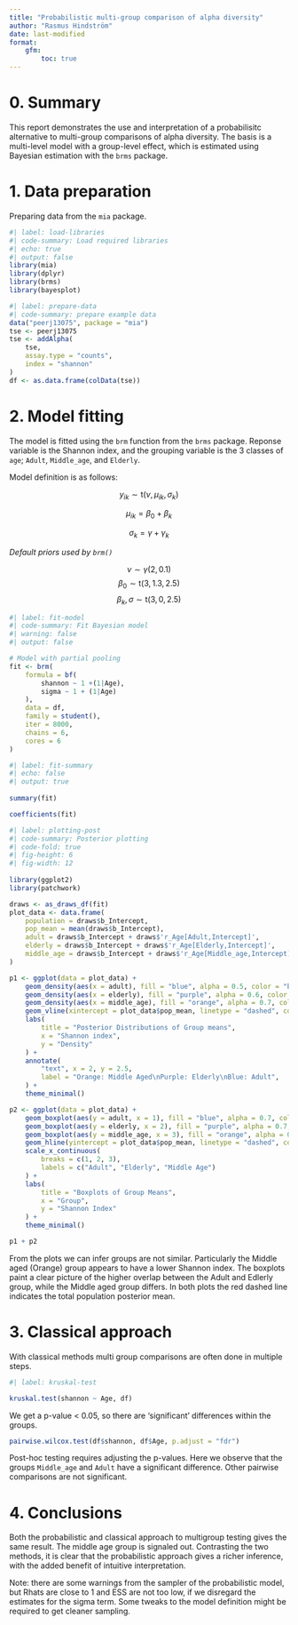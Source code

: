 ```yaml
---
title: "Probabilistic multi-group comparison of alpha diversity"
author: "Rasmus Hindström"
date: last-modified
format:
    gfm:
        toc: true
---
```


# 0. Summary

This report demonstrates the use and interpretation of a probabilisitc alternative
to multi-group comparisons of alpha diversity. The basis is a multi-level model
with a group-level effect, which is estimated using Bayesian estimation with the `brms` package.


# 1. Data preparation

Preparing data from the `mia` package.

```r
#| label: load-libraries
#| code-summary: Load required libraries
#| echo: true
#| output: false
library(mia)
library(dplyr)
library(brms)
library(bayesplot)
```

```r
#| label: prepare-data
#| code-summary: prepare example data
data("peerj13075", package = "mia")
tse <- peerj13075
tse <- addAlpha(
    tse,
    assay.type = "counts",
    index = "shannon"
)
df <- as.data.frame(colData(tse))
```

# 2. Model fitting

The model is fitted using the `brm` function from the `brms` package.
Reponse variable is the Shannon index, and the grouping variable is the 3 classes
of `age`; `Adult`, `Middle_age`, and `Elderly`.

Model definition is as follows:

$$
y_{ik} \sim \text{t}(\nu, \mu_{ik}, \sigma_k)
$$

$$
\mu_{ik} = \beta_0 + \beta_k
$$

$$
\sigma_k = \gamma + \gamma_k
$$

*Default priors used by `brm()`*

$$
\nu \sim \gamma(2, 0.1)
$$
$$
\beta_0 \sim \text{t}(3, 1.3, 2.5)
$$
$$
\beta_k, \sigma \sim \text{t}(3, 0, 2.5)
$$


```r
#| label: fit-model
#| code-summary: Fit Bayesian model
#| warning: false
#| output: false 

# Model with partial pooling
fit <- brm(
    formula = bf(
        shannon ~ 1 +(1|Age),
        sigma ~ 1 + (1|Age)
    ),
    data = df,
    family = student(),
    iter = 8000,
    chains = 6,
    cores = 6
) 
```

```r
#| label: fit-summary
#| echo: false
#| output: true
    
summary(fit)

coefficients(fit)
```

```r
#| label: plotting-post
#| code-summary: Posterior plotting
#| code-fold: true
#| fig-height: 6
#| fig-width: 12  
  
library(ggplot2)
library(patchwork)

draws <- as_draws_df(fit)
plot_data <- data.frame(
    population = draws$b_Intercept,
    pop_mean = mean(draws$b_Intercept),
    adult = draws$b_Intercept + draws$'r_Age[Adult,Intercept]',
    elderly = draws$b_Intercept + draws$'r_Age[Elderly,Intercept]',
    middle_age = draws$b_Intercept + draws$'r_Age[Middle_age,Intercept]'
)

p1 <- ggplot(data = plot_data) +
    geom_density(aes(x = adult), fill = "blue", alpha = 0.5, color = "blue") +
    geom_density(aes(x = elderly), fill = "purple", alpha = 0.6, color = "purple") +
    geom_density(aes(x = middle_age), fill = "orange", alpha = 0.7, color = "orange") +
    geom_vline(xintercept = plot_data$pop_mean, linetype = "dashed", color = "red", linewidth = 1) +
    labs(
        title = "Posterior Distributions of Group means",
        x = "Shannon index",
        y = "Density"
    ) +
    annotate(
        "text", x = 2, y = 2.5,
        label = "Orange: Middle Aged\nPurple: Elderly\nBlue: Adult",
    ) +
    theme_minimal()

p2 <- ggplot(data = plot_data) +
    geom_boxplot(aes(y = adult, x = 1), fill = "blue", alpha = 0.7, color = "black") +
    geom_boxplot(aes(y = elderly, x = 2), fill = "purple", alpha = 0.7, color = "black") +
    geom_boxplot(aes(y = middle_age, x = 3), fill = "orange", alpha = 0.7, color = "black") +
    geom_hline(yintercept = plot_data$pop_mean, linetype = "dashed", color = "red", linewidth = 1) +
    scale_x_continuous(
        breaks = c(1, 2, 3),
        labels = c("Adult", "Elderly", "Middle Age")
    ) +
    labs(
        title = "Boxplots of Group Means",
        x = "Group",
        y = "Shannon Index"
    ) +
    theme_minimal()

p1 + p2
```

From the plots we can infer groups are not similar. Particularly the 
Middle aged (Orange) group appears to have a lower Shannon index. The boxplots 
paint a clear picture of the higher overlap between the Adult and Edlerly group,
while the Middle aged group differs. In both plots the red dashed line indicates 
the total population posterior mean.

# 3. Classical approach

With classical methods multi group comparisons are often done in multiple steps. 

```r
#| label: kruskal-test

kruskal.test(shannon ~ Age, df)
```

We get a p-value < 0.05, so there are 'significant' differences within the groups.

```r
pairwise.wilcox.test(df$shannon, df$Age, p.adjust = "fdr")
```

Post-hoc testing requires adjusting the p-values. Here we observe
that the groups `Middle_age` and `Adult` have a significant difference.
Other pairwise comparisons are not significant. 

# 4. Conclusions

Both the probabilistic and classical approach to multigroup testing gives the same result. 
The middle age group is signaled out. Contrasting the two methods, it is clear
that the probabilistic approach gives a richer inference, with the added benefit
of intuitive interpretation. 

Note: there are some warnings from the sampler of the probabilistic model,
but Rhats are close to 1 and ESS are not too low, if we disregard the estimates for 
the sigma term. Some tweaks to the model definition might be required to get cleaner
sampling. 